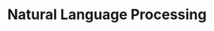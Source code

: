 ---
title: "Natural Language Processing"
description: "Natural Language Processing (NLP) is a branch of Artificial Intelligence (AI) that focuses on enabling machines to understand, interpret, and generate human language. It bridges the gap between computers and human communication."
---